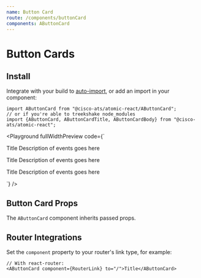 ```yaml
---
name: Button Card
route: /components/buttonCard
components: AButtonCard
---
```



# Button Cards

## Install

Integrate with your build to [auto-import](/#integrating), or add an import in your component:

```
import AButtonCard from "@cisco-ats/atomic-react/AButtonCard";
// or if you're able to treekshake node_modules
import {AButtonCard, AButtonCardTitle, AButtonCardBody} from "@cisco-ats/atomic-react";
```

<Playground
  fullWidthPreview
  code={`<div className="d-flex">
  <div>
    <p>
      <AButtonCard>
        <AButtonCardTitle>Title</AButtonCardTitle>
        <AButtonCardBody>Description of events goes here</AButtonCardBody>
      </AButtonCard>
    </p>
    <p>
      <AButtonCard selected>
        <AButtonCardTitle>Title</AButtonCardTitle>
        <AButtonCardBody>Description of events goes here</AButtonCardBody>
      </AButtonCard>
    </p>
    <p>
      <AButtonCard disabled>
        <AButtonCardTitle>Title</AButtonCardTitle>
        <AButtonCardBody>Description of events goes here</AButtonCardBody>
      </AButtonCard>
    </p>
</div>
</div>
`}
/>

## Button Card Props

The `AButtonCard` component inherits passed props.

<Props of="AButtonCard" />

## Router Integrations

Set the `component` property to your router's link type, for example:

```
// With react-router:
<AButtonCard component={RouterLink} to="/">Title</AButtonCard>
```
